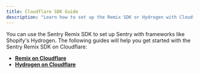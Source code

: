```yaml
---
title: Cloudflare SDK Guide
description: "Learn how to set up the Remix SDK or Hydrogen with Cloudflare."
---
```


You can use the Sentry Remix SDK to set up Sentry with frameworks like Shopify's Hydrogen. The following guides will help you get started with the Sentry Remix SDK on Cloudflare:

- **[Remix on Cloudflare](/platforms/javascript/guides/cloudflare/frameworks/remix/)**
- **[Hydrogen on Cloudflare](/platforms/javascript/guides/cloudflare/frameworks/hydrogen-react-router/)**
